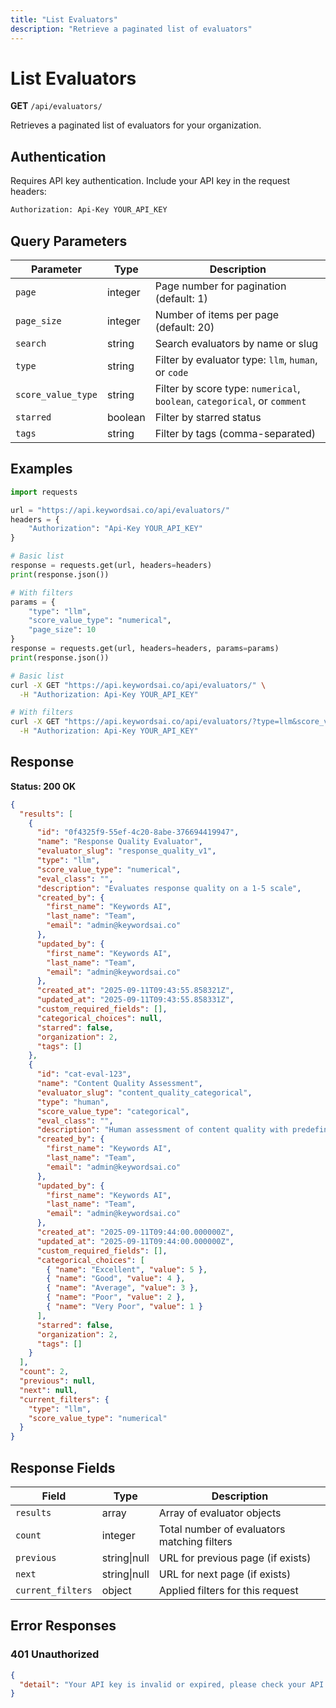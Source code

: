 ```yaml
---
title: "List Evaluators"
description: "Retrieve a paginated list of evaluators"
---
```


# List Evaluators

**GET** `/api/evaluators/`

Retrieves a paginated list of evaluators for your organization.

## Authentication

Requires API key authentication. Include your API key in the request headers:

```bash
Authorization: Api-Key YOUR_API_KEY
```

## Query Parameters

| Parameter | Type | Description |
|-----------|------|-------------|
| `page` | integer | Page number for pagination (default: 1) |
| `page_size` | integer | Number of items per page (default: 20) |
| `search` | string | Search evaluators by name or slug |
| `type` | string | Filter by evaluator type: `llm`, `human`, or `code` |
| `score_value_type` | string | Filter by score type: `numerical`, `boolean`, `categorical`, or `comment` |
| `starred` | boolean | Filter by starred status |
| `tags` | string | Filter by tags (comma-separated) |

## Examples

<CodeGroup>

```python Python
import requests

url = "https://api.keywordsai.co/api/evaluators/"
headers = {
    "Authorization": "Api-Key YOUR_API_KEY"
}

# Basic list
response = requests.get(url, headers=headers)
print(response.json())

# With filters
params = {
    "type": "llm",
    "score_value_type": "numerical",
    "page_size": 10
}
response = requests.get(url, headers=headers, params=params)
print(response.json())
```

```bash cURL
# Basic list
curl -X GET "https://api.keywordsai.co/api/evaluators/" \
  -H "Authorization: Api-Key YOUR_API_KEY"

# With filters
curl -X GET "https://api.keywordsai.co/api/evaluators/?type=llm&score_value_type=numerical&page_size=10" \
  -H "Authorization: Api-Key YOUR_API_KEY"
```

</CodeGroup>

## Response

**Status: 200 OK**

```json
{
  "results": [
    {
      "id": "0f4325f9-55ef-4c20-8abe-376694419947",
      "name": "Response Quality Evaluator",
      "evaluator_slug": "response_quality_v1",
      "type": "llm",
      "score_value_type": "numerical",
      "eval_class": "",
      "description": "Evaluates response quality on a 1-5 scale",
      "created_by": {
        "first_name": "Keywords AI",
        "last_name": "Team",
        "email": "admin@keywordsai.co"
      },
      "updated_by": {
        "first_name": "Keywords AI",
        "last_name": "Team",
        "email": "admin@keywordsai.co"
      },
      "created_at": "2025-09-11T09:43:55.858321Z",
      "updated_at": "2025-09-11T09:43:55.858331Z",
      "custom_required_fields": [],
      "categorical_choices": null,
      "starred": false,
      "organization": 2,
      "tags": []
    },
    {
      "id": "cat-eval-123",
      "name": "Content Quality Assessment",
      "evaluator_slug": "content_quality_categorical",
      "type": "human",
      "score_value_type": "categorical",
      "eval_class": "",
      "description": "Human assessment of content quality with predefined categories",
      "created_by": {
        "first_name": "Keywords AI",
        "last_name": "Team",
        "email": "admin@keywordsai.co"
      },
      "updated_by": {
        "first_name": "Keywords AI",
        "last_name": "Team",
        "email": "admin@keywordsai.co"
      },
      "created_at": "2025-09-11T09:44:00.000000Z",
      "updated_at": "2025-09-11T09:44:00.000000Z",
      "custom_required_fields": [],
      "categorical_choices": [
        { "name": "Excellent", "value": 5 },
        { "name": "Good", "value": 4 },
        { "name": "Average", "value": 3 },
        { "name": "Poor", "value": 2 },
        { "name": "Very Poor", "value": 1 }
      ],
      "starred": false,
      "organization": 2,
      "tags": []
    }
  ],
  "count": 2,
  "previous": null,
  "next": null,
  "current_filters": {
    "type": "llm",
    "score_value_type": "numerical"
  }
}
```

## Response Fields

| Field | Type | Description |
|-------|------|-------------|
| `results` | array | Array of evaluator objects |
| `count` | integer | Total number of evaluators matching filters |
| `previous` | string\|null | URL for previous page (if exists) |
| `next` | string\|null | URL for next page (if exists) |
| `current_filters` | object | Applied filters for this request |

## Error Responses

### 401 Unauthorized

```json
{
  "detail": "Your API key is invalid or expired, please check your API key at https://platform.keywordsai.co/platform/api/api-keys"
}
```